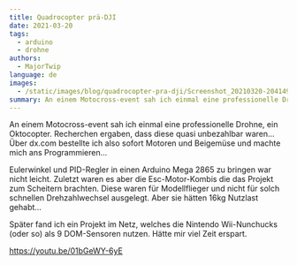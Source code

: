 ```yaml
---
title: Quadrocopter prä-DJI
date: 2021-03-20
tags:
  - arduino
  - drohne
authors:
  - MajorTwip
language: de
images:
  - /static/images/blog/quadrocopter-pra-dji/Screenshot_20210320-204149_YouTube.jpg
summary: An einem Motocross-event sah ich einmal eine professionelle Drohne, ein Oktocopter. Recherchen ergaben, dass diese quasi unbezahlbar waren... Über dx.com bestellte ich also sofort Motoren und Beigemüse und machte mich ans Programmieren...
---
```


An einem Motocross-event sah ich einmal eine professionelle Drohne, ein Oktocopter. Recherchen ergaben, dass diese quasi unbezahlbar waren... Über dx.com bestellte ich also sofort Motoren und Beigemüse und machte mich ans Programmieren...

Eulerwinkel und PID-Regler in einen Arduino Mega 2865 zu bringen war nicht leicht. Zuletzt waren es aber die Esc-Motor-Kombis die das Projekt zum Scheitern brachten. Diese waren für Modellflieger und nicht für solch schnellen Drehzahlwechsel ausgelegt. Aber sie hätten 16kg Nutzlast gehabt...

Später fand ich ein Projekt im Netz, welches die Nintendo Wii-Nunchucks (oder so) als 9 DOM-Sensoren nutzen. Hätte mir viel Zeit erspart.

https://youtu.be/01bGeWY-6yE
